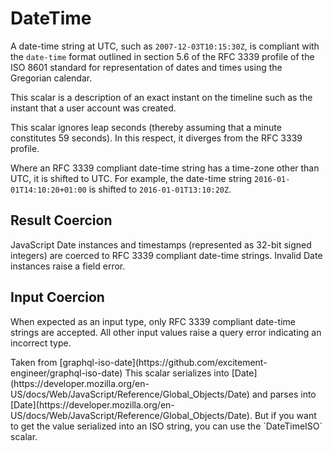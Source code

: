 
# DateTime

A date-time string at UTC, such as `2007-12-03T10:15:30Z`, is compliant with the `date-time` format
outlined in section 5.6 of the RFC 3339 profile of the ISO 8601 standard for representation of dates
and times using the Gregorian calendar.

This scalar is a description of an exact instant on the timeline such as the instant that a user
account was created.

This scalar ignores leap seconds (thereby assuming that a minute constitutes 59 seconds). In this
respect, it diverges from the RFC 3339 profile.

Where an RFC 3339 compliant date-time string has a time-zone other than UTC, it is shifted to UTC.
For example, the date-time string `2016-01-01T14:10:20+01:00` is shifted to `2016-01-01T13:10:20Z`.

## Result Coercion

JavaScript Date instances and timestamps (represented as 32-bit signed integers) are coerced to RFC
3339 compliant date-time strings. Invalid Date instances raise a field error.

## Input Coercion

When expected as an input type, only RFC 3339 compliant date-time strings are accepted. All other
input values raise a query error indicating an incorrect type.

<Callout>
  Taken from [graphql-iso-date](https://github.com/excitement-engineer/graphql-iso-date)
</Callout>

<Callout>
  This scalar serializes into
  [Date](https://developer.mozilla.org/en-US/docs/Web/JavaScript/Reference/Global_Objects/Date) and
  parses into
  [Date](https://developer.mozilla.org/en-US/docs/Web/JavaScript/Reference/Global_Objects/Date). But
  if you want to get the value serialized into an ISO string, you can use the `DateTimeISO` scalar.
</Callout>
